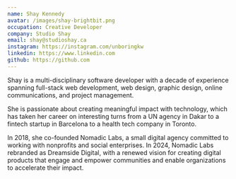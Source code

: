 ```yaml
---
name: Shay Kennedy
avatar: /images/shay-brightbit.png
occupation: Creative Developer
company: Studio Shay
email: shay@studioshay.ca
instagram: https://instagram.com/unboringkw
linkedin: https://www.linkedin.com
github: https://github.com
---
```


Shay is a multi-disciplinary software developer with a decade of experience spanning full-stack web development, web design, graphic design, online communications, and project management.

She is passionate about creating meaningful impact with technology, which has taken her career on interesting turns from a UN agency in Dakar to a fintech startup in Barcelona to a health tech company in Toronto. 

In 2018, she co-founded Nomadic Labs, a small digital agency committed to working with nonprofits and social enterprises. In 2024, Nomadic Labs rebranded as Dreamside Digital, with a renewed vision for creating digital products that engage and empower communities and enable organizations to accelerate their impact.

